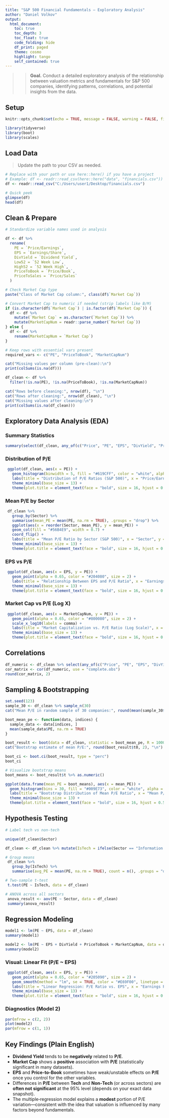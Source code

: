 ---
title: "S&P 500 Financial Fundamentals — Exploratory Analysis"
author: "Daniel Volkov"
output:
  html_document:
    toc: true
    toc_depth: 3
    toc_float: true
    code_folding: hide
    df_print: paged
    theme: cosmo
    highlight: tango
    self_contained: true
---

> > **Goal.** Conduct a detailed exploratory analysis of the relationship between valuation metrics and fundamentals for S&P 500 companies, identifying patterns, correlations, and potential insights from the data.

## Setup

```{r setup, include=FALSE}
knitr::opts_chunk$set(echo = TRUE, message = FALSE, warning = FALSE, fig.width = 7, fig.height = 4.5)
```

```{r libraries}
library(tidyverse)
library(boot)
library(scales)
```

## Load Data

> Update the path to your CSV as needed.

```{r load-data}
# Replace with your path or use here::here() if you have a project
# Example: df <- readr::read_csv(here::here("data", "financials.csv"))
df <- readr::read_csv("C:/Users/user1/Desktop/financials.csv")

# Quick peek
glimpse(df)
head(df)
```

## Clean & Prepare

```{r clean}
# Standardize variable names used in analysis

df <- df %>%
  rename(
    PE = `Price/Earnings`,
    EPS = `Earnings/Share`,
    DivYield = `Dividend Yield`,
    Low52 = `52 Week Low`,
    High52 = `52 Week High`,
    PriceToBook = `Price/Book`,
    PriceToSales = `Price/Sales`
  )

# Check Market Cap type
paste("Class of Market Cap column:", class(df$`Market Cap`))

# Convert Market Cap to numeric if needed (strip labels like B/M)
if (is.character(df$`Market Cap`) | is.factor(df$`Market Cap`)) {
  df <- df %>%
    mutate(`Market Cap` = as.character(`Market Cap`)) %>%
    mutate(MarketCapNum = readr::parse_number(`Market Cap`))
} else {
  df <- df %>%
    rename(MarketCapNum = `Market Cap`)
}

# Keep rows with essential vars present
required_vars <- c("PE", "PriceToBook", "MarketCapNum")

cat("Missing values per column (pre-clean):\n")
print(colSums(is.na(df)))

df_clean <- df %>%
  filter(!is.na(PE), !is.na(PriceToBook), !is.na(MarketCapNum))

cat("Rows before cleaning:", nrow(df), "\n")
cat("Rows after cleaning:", nrow(df_clean), "\n")
cat("Missing values after cleaning:\n")
print(colSums(is.na(df_clean)))
```

## Exploratory Data Analysis (EDA)

### Summary Statistics

```{r summary-stats}
summary(select(df_clean, any_of(c("Price", "PE", "EPS", "DivYield", "PriceToBook", "MarketCapNum"))))
```

### Distribution of P/E

```{r pe-hist}
 ggplot(df_clean, aes(x = PE)) +
   geom_histogram(binwidth = 5, fill = "#619CFF", color = "white", alpha = 0.85) +
   labs(title = "Distribution of P/E Ratios (S&P 500)", x = "Price/Earnings Ratio (P/E)", y = "Companies") +
   theme_minimal(base_size = 13) +
   theme(plot.title = element_text(face = "bold", size = 16, hjust = 0.5))
```

### Mean P/E by Sector

```{r pe-by-sector}
 df_clean %>%
   group_by(Sector) %>%
   summarise(mean_PE = mean(PE, na.rm = TRUE), .groups = "drop") %>%
   ggplot(aes(x = reorder(Sector, mean_PE), y = mean_PE)) +
   geom_col(fill = "#56B4E9", width = 0.7) +
   coord_flip() +
   labs(title = "Mean P/E Ratio by Sector (S&P 500)", x = "Sector", y = "Mean P/E Ratio") +
   theme_minimal(base_size = 13) +
   theme(plot.title = element_text(face = "bold", size = 16, hjust = 0.5), axis.text.y = element_text(size = 11))
```

### EPS vs P/E

```{r eps-vs-pe}
 ggplot(df_clean, aes(x = EPS, y = PE)) +
   geom_point(alpha = 0.65, color = "#204080", size = 2) +
   labs(title = "Relationship Between EPS and P/E Ratio", x = "Earnings Per Share (EPS)", y = "Price/Earnings Ratio (P/E)") +
   theme_minimal(base_size = 13) +
   theme(plot.title = element_text(face = "bold", size = 16, hjust = 0.5))
```

### Market Cap vs P/E (Log X)

```{r mcap-vs-pe}
 ggplot(df_clean, aes(x = MarketCapNum, y = PE)) +
   geom_point(alpha = 0.65, color = "#800080", size = 2) +
   scale_x_log10(labels = comma) +
   labs(title = "Market Capitalization vs. P/E Ratio (Log Scale)", x = "Market Cap (log scale, USD)", y = "Price/Earnings Ratio (P/E)") +
   theme_minimal(base_size = 13) +
   theme(plot.title = element_text(face = "bold", size = 16, hjust = 0.5))
```

## Correlations

```{r corrs}
df_numeric <- df_clean %>% select(any_of(c("Price", "PE", "EPS", "DivYield", "PriceToBook", "MarketCapNum")))
cor_matrix <- cor(df_numeric, use = "complete.obs")
round(cor_matrix, 2)
```

## Sampling & Bootstrapping

```{r bootstrap}
set.seed(123)
sample_30 <- df_clean %>% sample_n(30)
cat("Mean P/E in random sample of 30 companies:", round(mean(sample_30$PE), 2), "\n")

boot_mean_pe <- function(data, indices) {
  sample_data <- data[indices, ]
  mean(sample_data$PE, na.rm = TRUE)
}

boot_result <- boot(data = df_clean, statistic = boot_mean_pe, R = 1000)
cat("Bootstrap estimate of mean P/E:", round(boot_result$t0, 2), "\n")

boot_ci <- boot.ci(boot_result, type = "perc")
boot_ci

# Visualize bootstrap means
boot_means <- boot_result$t %>% as.numeric()

ggplot(data.frame(mean_PE = boot_means), aes(x = mean_PE)) +
  geom_histogram(bins = 30, fill = "#009E73", color = "white", alpha = 0.85) +
  labs(title = "Bootstrap Distribution of Mean P/E Ratio", x = "Mean P/E Ratio", y = "Frequency") +
  theme_minimal(base_size = 13) +
  theme(plot.title = element_text(face = "bold", size = 16, hjust = 0.5))
```

## Hypothesis Testing

```{r ttest-anova}
# Label tech vs non-tech

unique(df_clean$Sector)

df_clean <- df_clean %>% mutate(IsTech = ifelse(Sector == "Information Technology", "Tech", "Non-Tech"))

# Group means
 df_clean %>%
   group_by(IsTech) %>%
   summarise(avg_PE = mean(PE, na.rm = TRUE), count = n(), .groups = "drop")

# Two-sample t-test
 t.test(PE ~ IsTech, data = df_clean)

# ANOVA across all sectors
 anova_result <- aov(PE ~ Sector, data = df_clean)
 summary(anova_result)
```

## Regression Modeling

```{r regressions}
model1 <- lm(PE ~ EPS, data = df_clean)
summary(model1)

model2 <- lm(PE ~ EPS + DivYield + PriceToBook + MarketCapNum, data = df_clean)
summary(model2)
```

### Visual: Linear Fit (P/E ~ EPS)

```{r reg-plot}
 ggplot(df_clean, aes(x = EPS, y = PE)) +
   geom_point(alpha = 0.65, color = "#205090", size = 2) +
   geom_smooth(method = "lm", se = TRUE, color = "#E69F00", linetype = "solid", linewidth = 1.2) +
   labs(title = "Linear Regression: P/E Ratio vs. EPS", x = "Earnings Per Share (EPS)", y = "Price/Earnings Ratio (P/E)") +
   theme_minimal(base_size = 13) +
   theme(plot.title = element_text(face = "bold", size = 16, hjust = 0.5))
```

### Diagnostics (Model 2)

```{r diag, fig.height=6, fig.width=6}
par(mfrow = c(2, 2))
plot(model2)
par(mfrow = c(1, 1))
```

## Key Findings (Plain English)

- **Dividend Yield** tends to be **negatively** related to **P/E**.
- **Market Cap** shows a **positive** association with **P/E** (statistically significant in many datasets).
- **EPS** and **Price-to-Book** sometimes have weak/unstable effects on **P/E** once you control for the other variables.
- Differences in **P/E** between **Tech** and **Non‑Tech** (or across sectors) are **often not significant** at the 95% level (depends on your exact data snapshot).
- The multiple‑regression model explains a **modest** portion of P/E variation—consistent with the idea that valuation is influenced by many factors beyond fundamentals.